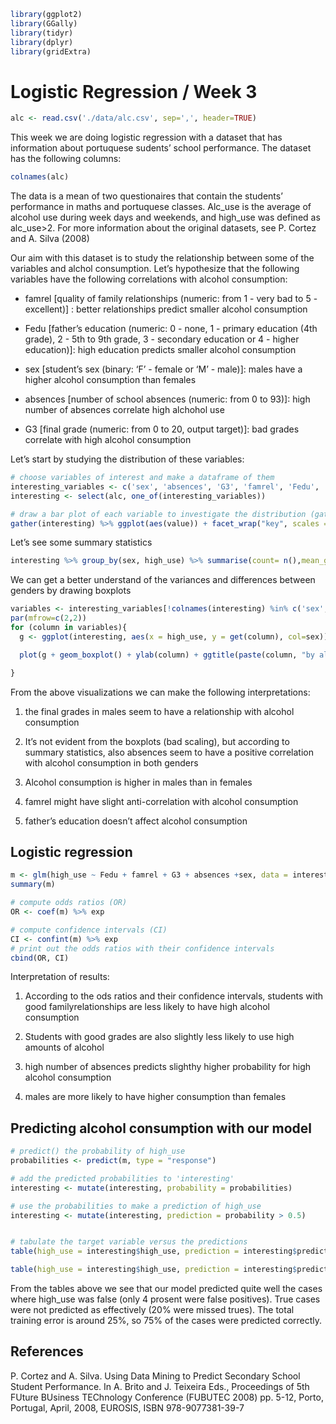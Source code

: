```r
library(ggplot2)
library(GGally)
library(tidyr) 
library(dplyr)
library(gridExtra)
```

# Logistic Regression / Week 3

```r
alc <- read.csv('./data/alc.csv', sep=',', header=TRUE)
```

This week we are doing logistic regression with a dataset that has information about portuquese sudents' school performance. The dataset has the following columns:

```r
colnames(alc)
```
The data is a mean of two questionaires that contain the students' performance in maths and portuquese classes. Alc_use is the average of alcohol use during week days and weekends, and high_use was defined as alc_use>2. 
For more information about the original datasets, see P. Cortez and A. Silva (2008)

Our aim with this dataset is to study the relationship between some of the variables and alchol consumption. Let's hypothesize that the following variables have the following correlations with alcohol consumption:

- famrel [quality of family relationships (numeric: from 1 - very bad to 5 - excellent)] : better relationships predict smaller alcohol consumption

-  Fedu [father's education (numeric: 0 - none, 1 - primary education (4th grade), 2 - 5th to 9th grade, 3 - secondary education or 4 - higher education)]:
high education predicts smaller alcohol consumption

- sex [student's sex (binary: 'F' - female or 'M' - male)]:
males have a higher alcohol consumption than females

- absences [number of school absences (numeric: from 0 to 93)]:
high number of absences correlate high alchohol use

- G3 [final grade (numeric: from 0 to 20, output target)]:
bad grades correlate with high alcohol consumption



Let's start by studying the distribution of these variables:

```r
# choose variables of interest and make a dataframe of them
interesting_variables <- c('sex', 'absences', 'G3', 'famrel', 'Fedu', 'alc_use', 'high_use')
interesting <- select(alc, one_of(interesting_variables))
```

```r
# draw a bar plot of each variable to investigate the distribution (gather makes key-value pairs)
gather(interesting) %>% ggplot(aes(value)) + facet_wrap("key", scales = "free") +geom_bar()

```

Let's see some summary statistics

```r
interesting %>% group_by(sex, high_use) %>% summarise(count= n(),mean_grade = mean(G3), mean_absences = mean(absences), mean_Fedu = mean(Fedu), mean_famrel= mean(famrel))
```
We can get a better understand of the variances and differences between genders by drawing boxplots

```r
variables <- interesting_variables[!colnames(interesting) %in% c('sex', 'alc_use', 'high_use')]
par(mfrow=c(2,2))
for (column in variables){
  g <- ggplot(interesting, aes(x = high_use, y = get(column), col=sex))

  plot(g + geom_boxplot() + ylab(column) + ggtitle(paste(column, "by alcohol consumption and sex")))

}


```

From the above visualizations we can make the following interpretations:

1) the final grades in males seem to have a relationship with alcohol consumption

2) It's not evident from the boxplots (bad scaling), but according to summary statistics, also absences seem to have a positive correlation with alcohol consumption in both genders

3) Alcohol consumption is higher in males than in females

4) famrel might have slight anti-correlation with alcohol consumption

5) father's education doesn't affect alcohol consumption 


## Logistic regression

```r
m <- glm(high_use ~ Fedu + famrel + G3 + absences +sex, data = interesting, family = "binomial")
summary(m)

# compute odds ratios (OR)
OR <- coef(m) %>% exp

# compute confidence intervals (CI)
CI <- confint(m) %>% exp
# print out the odds ratios with their confidence intervals
cbind(OR, CI)
```
Interpretation of results: 

1) According to the ods ratios and their confidence intervals, students with good familyrelationships are less likely to have high alcohol consumption

2) Students with good grades are also slightly less likely to use high amounts of alcohol

3) high number of absences predicts slighthy higher probability for high alcohol consumption

4) males are more likely to have higher consumption than females

## Predicting alcohol consumption with our model

```r
# predict() the probability of high_use
probabilities <- predict(m, type = "response")

# add the predicted probabilities to 'interesting'
interesting <- mutate(interesting, probability = probabilities)

# use the probabilities to make a prediction of high_use
interesting <- mutate(interesting, prediction = probability > 0.5)


# tabulate the target variable versus the predictions
table(high_use = interesting$high_use, prediction = interesting$prediction)

table(high_use = interesting$high_use, prediction = interesting$prediction) %>% prop.table () %>% addmargins()
```
From the tables above we see that our model predicted quite well the cases where high_use was false (only 4 prosent were false positives). True cases were not predicted as effectively (20% were missed trues).
The total training error is around 25%, so 75% of the cases were predicted correctly.

## References

P. Cortez and A. Silva. Using Data Mining to Predict Secondary School Student Performance. In A. Brito and J. Teixeira Eds., Proceedings of 5th FUture BUsiness TEChnology Conference (FUBUTEC 2008) pp. 5-12, Porto, Portugal, April, 2008, EUROSIS, ISBN 978-9077381-39-7


